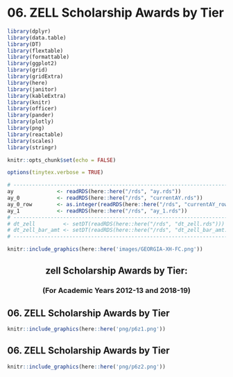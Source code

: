 # 06. ZELL Scholarship Awards by Tier

```r
library(dplyr)
library(data.table)
library(DT)
library(flextable)
library(formattable)
library(ggplot2)
library(grid)
library(gridExtra)
library(here)
library(janitor)
library(kableExtra)
library(knitr)
library(officer)
library(pander)
library(plotly)
library(png)
library(reactable)
library(scales)
library(stringr)
```

```r
knitr::opts_chunk$set(echo = FALSE)
```

```r
options(tinytex.verbose = TRUE)
```

```r
# ------------------------------------------------------------------------------
ay              <- readRDS(here::here("/rds", "ay.rds"))
ay_0            <- readRDS(here::here("/rds", "currentAY.rds"))
ay_0_row        <- as.integer(readRDS(here::here("/rds", "currentAY_row.rds")))
ay_1            <- readRDS(here::here("/rds", "ay_1.rds"))
# ------------------------------------------------------------------------------
# dt_zell         <- setDT(readRDS(here::here("/rds", "dt_zell.rds")))
# dt_zell_bar_amt <- setDT(readRDS(here::here("/rds", "dt_zell_bar_amt.rds")))
# ------------------------------------------------------------------------------
```

```r
knitr::include_graphics(here::here('images/GEORGIA-XH-FC.png'))
```
<h2><center><b>zell Scholarship Awards by Tier:</b></center></h2>
<h3><center><b>(For Academic Years 2012-13 and 2018-19)</b></center></h3>

<!-- # 06. Financial Aid Awarded: Sources of Financial Aid Table -->
<!-- ```{r 6.0, echo=FALSE, fig.cap='Awd by Tier'} -->
<!-- ft_zell      <- flextable(head(dt_zell)) -->
<!--   typology   <- data.frame( -->
<!--     col_keys = c("tier",  -->
<!--                 "awd2011.12",  -->
<!--                 "amt2011.12",  -->
<!--                 "awd2012.13",  -->
<!--                 "amt2012.13",  -->
<!--                 "awd2013.14",  -->
<!--                 "amt2013.14",  -->
<!--                 "awd2014.15",  -->
<!--                 "amt2014.15",  -->
<!--                 "awd2015.16",  -->
<!--                 "amt2015.16",  -->
<!--                 "awd2016.17",  -->
<!--                 "amt2016.17",  -->
<!--                 "awd2017.18",  -->
<!--                 "amt2017.18",  -->
<!--                 "awd2018.19",  -->
<!--                 "amt2018.19"), -->
<!--     what     = c("", -->
<!--                 as.character(rep(ay[ay_0_row - 7, 2], 2)),                 -->
<!--                 as.character(rep(ay[ay_0_row - 6, 2], 2)), -->
<!--                 as.character(rep(ay[ay_0_row - 5, 2], 2)), -->
<!--                 as.character(rep(ay[ay_0_row - 4, 2], 2)), -->
<!--                 as.character(rep(ay[ay_0_row - 3, 2], 2)), -->
<!--                 as.character(rep(ay[ay_0_row - 2, 2], 2)), -->
<!--                 as.character(rep(ay[ay_0_row - 1, 2], 2)), -->
<!--                 as.character(rep(ay[ay_0_row - 0, 2], 2))), -->
<!--     measure  = c("", -->
<!--                 "# Awards", "Amount", -->
<!--                 "# Awards", "Amount", -->
<!--                 "# Awards", "Amount", -->
<!--                 "# Awards", "Amount", -->
<!--                 "# Awards", "Amount", -->
<!--                 "# Awards", "Amount",                 -->
<!--                 "# Awards", "Amount", -->
<!--                 "# Awards", "Amount"), -->
<!--     stringsAsFactors = FALSE ) -->

<!--   ft_zell    <- set_header_df(ft_zell, mapping = typology, key = "col_keys" ) -->
<!--   ft_zell    <- merge_h(ft_zell, part = "header") -->
<!--   ft_zell    <- merge_v(ft_zell, part = "header") -->

<!--   cur_keys   <- c("amt2011.12",  -->
<!--                   "amt2012.13",  -->
<!--                   "amt2013.14",  -->
<!--                   "amt2014.15",  -->
<!--                   "amt2015.16",  -->
<!--                   "amt2016.17",  -->
<!--                   "amt2017.18",  -->
<!--                   "amt2018.19") -->
<!--   int_keys   <- c("awd2011.12",  -->
<!--                   "awd2012.13",  -->
<!--                   "awd2013.14",  -->
<!--                   "awd2014.15",  -->
<!--                   "awd2015.16",  -->
<!--                   "awd2016.17",  -->
<!--                   "awd2017.18",  -->
<!--                   "awd2018.19") -->

<!--   ft_zell    <- colformat_int(ft_zell, j = cur_keys, big.mark = ",", prefix = "$") -->
<!--   ft_zell    <- colformat_int(ft_zell, j = int_keys, big.mark = ",", prefix = "") -->

<!--   ft_zell    <- fontsize(ft_zell, size = 11, part = "body") -->
<!-- # # flextable::autofit(ft_zell) -->

<!--   ft_zell    <- theme_booktabs(ft_zell) %>% -->
<!--                  bold(part = "header", bold = TRUE ) -->

<!-- # ft_zell     <- vline(ft_zell, j = 7, part = "body") -->

<!--   ft_zell    <- fit_to_width(ft_zell, max_width = 9.0) -->
<!-- # ft_zell  <- fix_border_issues(ft_zell) -->
<!--   ft_zell -->
<!-- ``` -->
\elandscape

<!-- ## 06. zell Scholarship Awards by Tier Chart -->
<!-- ```{r _6.2-viz-bar, fig.cap='Awd by Tier'} -->
<!-- ggplot(dt_zell_bar_amt,  -->
<!--         aes(fill = tier, y = amt, x = ay)) +  -->
<!--         geom_bar(position = "dodge", stat = "identity") + -->
<!--         theme(axis.text.x = element_text(angle = -90, hjust = 0)) + -->
<!--         scale_y_continuous(labels = dollar_format(prefix = "$")) -->
<!-- ``` -->

## 06. ZELL Scholarship Awards by Tier
```r
knitr::include_graphics(here::here('png/p6z1.png'))
```

## 06. ZELL Scholarship Awards by Tier
```r
knitr::include_graphics(here::here('png/p6z2.png'))
```

<!-- ## 06. Percent Change in ZELL Scholarship Awards by Tier -->
<!-- ```{r 6.3, fig.cap='Pct. Change by Tier'} -->
<!-- knitr::include_graphics(here::here('png/p6z3.png')) -->
<!-- ``` -->


```{=openxml}
<w:p><w:r><w:br w:type="page"/></w:r></w:p>
```